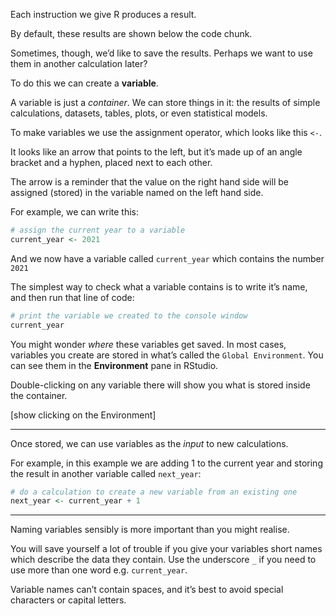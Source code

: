 
Each instruction we give R produces a result.

By default, these results are shown below the code chunk.

Sometimes, though, we'd like to save the results. Perhaps we want to use them in another
calculation later?

To do this we can create a **variable**.

A variable is just a *container*.  We can store things in it: the results of simple
calculations, datasets, tables, plots, or even statistical models.

To make variables we use the assignment operator, which looks like this `<-`.

It looks like an arrow that points to the left, but it's made up of an angle bracket and a hyphen,
placed next to each other.

The arrow is a reminder that the value on the right hand
side will be assigned (stored) in the variable named on the left hand side.


For example, we can write this:

```r
# assign the current year to a variable
current_year <- 2021
```

And we now have a variable called `current_year` which contains the number `2021`


The simplest way to check what a variable contains is to write it's name, and then
run that line of code:

```r
# print the variable we created to the console window
current_year
```


You might wonder *where* these variables get saved. In most cases, variables you create are stored in what's called the
`Global Environment`. You can see them in the **Environment** pane in RStudio.

Double-clicking on any variable there will show you what is stored inside the container.

[show clicking on the Environment]

---------------


Once stored, we can use variables as the *input* to new calculations.

For example, in this example we are adding 1 to the current year and storing the result in another
variable called `next_year`:


```r
# do a calculation to create a new variable from an existing one
next_year <- current_year + 1
```


--------------------

Naming variables sensibly is more important than you might realise.

You will save yourself a lot of trouble if you give your variables short names which describe the data they contain. Use the underscore `_` if you need to use more than one word e.g. `current_year`.

Variable names can't contain spaces, and it's best to avoid special characters or capital letters.
